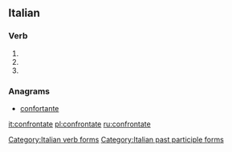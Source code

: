 ==Italian==

===Verb===
{{head|it}}

# {{conjugation of|confrontare||2|p|pres|ind|lang=it}}
# {{conjugation of|confrontare||2|p|imp|lang=it}}
# {{feminine plural of|confrontato|lang=it}}

===Anagrams===
* [[confortante#Italian|confortante]]

[[Category:Italian verb forms]]
[[Category:Italian past participle forms]]

[[it:confrontate]]
[[pl:confrontate]]
[[ru:confrontate]]